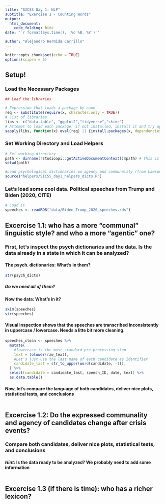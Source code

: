 ```yaml
---
title: "SICSS Day 1: NLP"
subtitle: "Exercise 1 - Counting Words"
output:
  html_document:
    code_folding: hide
date: "`r format(Sys.time(), '%d %B, %Y')`"

author: "Alejandro Hermida Carrillo"
---
```


```r
knitr::opts_chunk$set(echo = TRUE)
options(scipen = 5)
```

## Setup!
### Load the Necessary Packages
```r
## Load the libraries

# Expression that loads a package by name
req <- substitute(require(x, character.only = TRUE))
# List of libraries
libs <- c("data.table", "ggplot2","tidyverse","skimr")
# Attempt to load each package; if not installed, install it and try again
sapply(libs, function(x) eval(req) || {install.packages(x, dependencies = TRUE); eval(req)})

```

### Set Working Directory and Load Helpers

```r
# Set working directory    -----------------------------------------------------
path <- dirname(rstudioapi::getActiveDocumentContext()$path) # This is a relative path. Set alternative path if necessary
setwd(path)

#Load psychological dictionaries on agency and communality (from Lawson et al., 2022)
source("helpers/SICSS_day1_helpers_dicts.R")

```

### Let's load some cool data. **Political speeches** from Trump and Biden (2020, CITE)

```r

# Load it
speeches <- readRDS("data/Biden_Trump_2020_speeches.rds")

```

## **Excercise 1.1:** who has a more "communal" linguistic style? and who a more "agentic" one?

### First, let's inspect the psych dictionaries and the data. Is the data already in a state in which it can be analyzed?

#### The psych. dictionaries: What's in them?
```r
str(psych_dicts)
```
##### Do we need all of them?

#### Now the data: What's in it?
```r
skim(speeches)
str(speeches)
```

#### Visual inspection shows that the speeches are transcribed inconsistently in uppercase / lowercase. Needs a litte bit more cleaning.

```r
speeches_clean <- speeches %>%
  mutate(
    #lowercase is the most standard pre-processing step
    text = tolower(raw_text),
    #Let's just use the last name of each candidate as identifier
    candidate_last = str_to_upper(word(candidate, -1)),
  ) %>%
  select(candidate = candidate_last, speech_ID, date, text) %>%
  as.data.table()

```

#### Now, let's compare the language of both candidates, deliver nice plots, statistical tests, and conclusions

```r

```

## **Excercise 1.2:** Do the expressed communality and agency of candidates change after crisis events? 

### Compare both candidates, deliver nice plots, statistical tests, and conclusions

#### *Hint:* Is the data ready to be analyzed? We probably need to add some information

```r

```

## **Excercise 1.3** (if there is time): who has a richer lexicon?

```r

```

